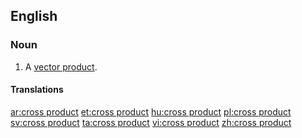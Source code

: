 ==English==

===Noun===
{{en-noun|sg=[[cross]] [[product]]}}

#{{vector}} A [[vector product]].

====Translations====
{{trans-see|vector product}}

[[ar:cross product]]
[[et:cross product]]
[[hu:cross product]]
[[pl:cross product]]
[[sv:cross product]]
[[ta:cross product]]
[[vi:cross product]]
[[zh:cross product]]